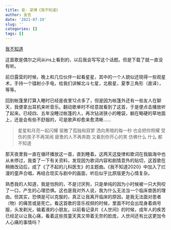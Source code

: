 ```yaml
---
title: 音- 梁博《我不知道》
author: 金吉
date: '2021-07-19'
slug: ''
categories: []
tags: []
---
```


[我不知道](https://www.kugeci.com/song/MS6RDyHC)

这首歌是偶尔之间从ins上看到的，以后我会写写这个话题。但是下载了就一直没有听。

前日露营的时候，晚上和几位伙伴一起看星星，其中的一个人貌似还晓得一些观星术，手持一个镭射小手电，给我们讲解北斗七星，北极星，夏季三角形（直译），等等。

回到帐篷里打算入睡时已经是夜里12点多了，但是因为帐篷外还有一些友人在聊天，我便拿出耳机来听音乐。翻动歌单时不经意就看到了这首，于是便点击播放听了起来。已经四、五年没睡过帐篷的人，再次钻进狭小的睡袋，躺在略硬的草地面上，还是会有些不舒服的，可是歌声却愈来愈清晰......

> 星星和月亮一起闪耀 驱散了孤独和寂寥
 洒向黑暗的每一秒
 也会把你照耀
 受伤的孩子不再哭闹
 疲惫的人不再奔跑
 又看到你开心的笑
 仿佛什么 什么 都不知道

那天夜里我一直在循环播放这一首，直到睡着。这两天这旋律和歌词在我脑海中也从未停过，我查了一下有关资料，发现因为歌词内容和剧情意外的贴切，这首歌在稍微改动后，成了《了不起的儿科医生》的主题曲。《我不知道2020》中加入了烂漫的童声合唱，再结合现实与剧中的画面，听后似乎比原版更为心情复杂。

熟悉我的人知道，我是怕狗的，不是讨厌狗，只是单纯的因为小时候被一只大狗咬了一口，产生的心理恐惧。这也是我对外人说，我为什么无法当一个临床兽医的理由。但其实，恐惧是可以克服的，真正让我离开临床的原因，是我无法面对患者（物）的痛苦或是死亡。看这首歌的音乐视频的时候，里面不时会出现身着病号服，头发剃光，输着液的小朋友。以前看记录片《人世间》的时候，成年人的疾苦已经足以让我心痛，看着这些孩童天真又带着无奈的脸庞，人世间还有比这更加令人心痛的事情吗？





